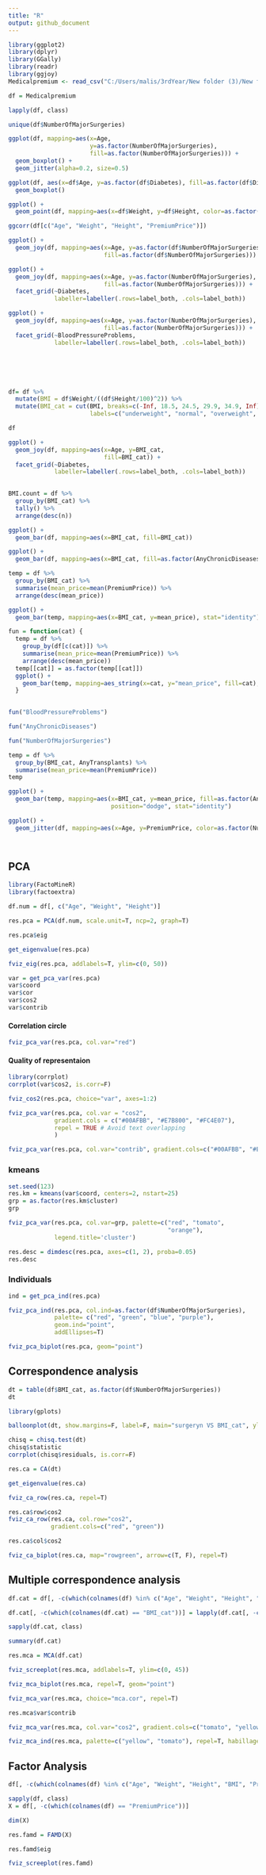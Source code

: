 ```yaml
---
title: "R"
output: github_document
---
```



```r
library(ggplot2)
library(dplyr)
library(GGally)
library(readr)
library(ggjoy)
Medicalpremium <- read_csv("C:/Users/malis/3rdYear/New folder (3)/New folder/Medicalpremium.csv")

df = Medicalpremium

lapply(df, class)

unique(df$NumberOfMajorSurgeries)
```


```r
ggplot(df, mapping=aes(x=Age, 
                       y=as.factor(NumberOfMajorSurgeries),
                       fill=as.factor(NumberOfMajorSurgeries))) +
  geom_boxplot() +
  geom_jitter(alpha=0.2, size=0.5)
```

```r
ggplot(df, aes(x=df$Age, y=as.factor(df$Diabetes), fill=as.factor(df$Diabetes))) +
  geom_boxplot()
```


```r
ggplot() +
  geom_point(df, mapping=aes(x=df$Weight, y=df$Height, color=as.factor(df$BloodPressureProblems)))
```


```r
ggcorr(df[c("Age", "Weight", "Height", "PremiumPrice")])
```


```r
ggplot() +
  geom_joy(df, mapping=aes(x=Age, y=as.factor(df$NumberOfMajorSurgeries), 
                           fill=as.factor(df$NumberOfMajorSurgeries)))
```


```r
ggplot() +
  geom_joy(df, mapping=aes(x=Age, y=as.factor(NumberOfMajorSurgeries), 
                           fill=as.factor(NumberOfMajorSurgeries))) + 
  facet_grid(~Diabetes, 
             labeller=labeller(.rows=label_both, .cols=label_both))
```


```r
ggplot() +
  geom_joy(df, mapping=aes(x=Age, y=as.factor(NumberOfMajorSurgeries), 
                           fill=as.factor(NumberOfMajorSurgeries))) + 
  facet_grid(~BloodPressureProblems, 
             labeller=labeller(.rows=label_both, .cols=label_both))

```


```r
```


```r
```


```r
```


```r
```


```r
```


```r
df= df %>%
  mutate(BMI = df$Weight/((df$Height/100)^2)) %>%
  mutate(BMI_cat = cut(BMI, breaks=c(-Inf, 18.5, 24.5, 29.9, 34.9, Inf), 
                       labels=c("underweight", "normal", "overweight", "obese", "Extreme")))
```


```r
df
```


```r
ggplot() +
  geom_joy(df, mapping=aes(x=Age, y=BMI_cat, 
                           fill=BMI_cat)) +
  facet_grid(~Diabetes, 
             labeller=labeller(.rows=label_both, .cols=label_both))
  

```


```r
BMI.count = df %>%
  group_by(BMI_cat) %>%
  tally() %>%
  arrange(desc(n))

```


```r
ggplot() +
  geom_bar(df, mapping=aes(x=BMI_cat, fill=BMI_cat))
```


```r
ggplot() +
  geom_bar(df, mapping=aes(x=BMI_cat, fill=as.factor(AnyChronicDiseases)), position="fill")
```


```r
temp = df %>% 
  group_by(BMI_cat) %>%
  summarise(mean_price=mean(PremiumPrice)) %>%
  arrange(desc(mean_price))
```


```r
ggplot() +
  geom_bar(temp, mapping=aes(x=BMI_cat, y=mean_price), stat="identity")
```


```r
fun = function(cat) {
  temp = df %>% 
    group_by(df[c(cat)]) %>%
    summarise(mean_price=mean(PremiumPrice)) %>%
    arrange(desc(mean_price))
  temp[[cat]] = as.factor(temp[[cat]])
  ggplot() +
    geom_bar(temp, mapping=aes_string(x=cat, y="mean_price", fill=cat), stat="identity")
  }
  
```


```r

fun("BloodPressureProblems")
```


```r
fun("AnyChronicDiseases")
```


```r
fun("NumberOfMajorSurgeries")
```


```r
temp = df %>%
  group_by(BMI_cat, AnyTransplants) %>%
  summarise(mean_price=mean(PremiumPrice))
temp

```


```r
ggplot() +
  geom_bar(temp, mapping=aes(x=BMI_cat, y=mean_price, fill=as.factor(AnyTransplants)),
                             position="dodge", stat="identity")
```


```r
ggplot() +
  geom_jitter(df, mapping=aes(x=Age, y=PremiumPrice, color=as.factor(NumberOfMajorSurgeries)))
```


```r
```


```r
```


## PCA



```r
library(FactoMineR)
library(factoextra)
```


```r

df.num = df[, c("Age", "Weight", "Height")]
```


```r
res.pca = PCA(df.num, scale.unit=T, ncp=2, graph=T)
```


```r
res.pca$eig
```


```r
get_eigenvalue(res.pca)

```


```r
fviz_eig(res.pca, addlabels=T, ylim=c(0, 50))
```


```r
var = get_pca_var(res.pca)
var$coord
var$cor
var$cos2
var$contrib
```
#### Correlation circle

```r
fviz_pca_var(res.pca, col.var="red")
```
#### Quality of representaion

```r
library(corrplot)
corrplot(var$cos2, is.corr=F)
```


```r
fviz_cos2(res.pca, choice="var", axes=1:2)

```


```r
fviz_pca_var(res.pca, col.var = "cos2",
             gradient.cols = c("#00AFBB", "#E7B800", "#FC4E07"), 
             repel = TRUE # Avoid text overlapping
             )

```


```r
fviz_pca_var(res.pca, col.var="contrib", gradient.cols=c("#00AFBB", "#E7B800", "#FC4E07"))

```
### kmeans

```r
set.seed(123)
res.km = kmeans(var$coord, centers=2, nstart=25)
grp = as.factor(res.km$cluster)
grp

fviz_pca_var(res.pca, col.var=grp, palette=c("red", "tomato",
                                             "orange"),
             legend.title='cluster')
```


```r
res.desc = dimdesc(res.pca, axes=c(1, 2), proba=0.05)
res.desc
```
### Individuals

```r
ind = get_pca_ind(res.pca)

```


```r
fviz_pca_ind(res.pca, col.ind=as.factor(df$NumberOfMajorSurgeries),
             palette= c("red", "green", "blue", "purple"),
             geom.ind="point", 
             addEllipses=T)
```


```r
fviz_pca_biplot(res.pca, geom="point")
```

## Correspondence analysis
```r
dt = table(df$BMI_cat, as.factor(df$NumberOfMajorSurgeries))
dt
```


```r
library(gplots)
```


```r
balloonplot(dt, show.margins=F, label=F, main="surgeryn VS BMI_cat", ylab="", xlab="")

```


```r
chisq = chisq.test(dt)
chisq$statistic
corrplot(chisq$residuals, is.corr=F)
```


```r
res.ca = CA(dt)
```


```r
get_eigenvalue(res.ca)

```


```r
fviz_ca_row(res.ca, repel=T)
```


```r
res.ca$row$cos2
fviz_ca_row(res.ca, col.row="cos2", 
            gradient.cols=c("red", "green"))
```


```r
res.ca$col$cos2
```


```r
fviz_ca_biplot(res.ca, map="rowgreen", arrow=c(T, F), repel=T)
```
## Multiple correspondence analysis


```r
df.cat = df[, -c(which(colnames(df) %in% c("Age", "Weight", "Height", "BMI", "PremiumPrice")))]
```


```r
df.cat[, -c(which(colnames(df.cat) == "BMI_cat"))] = lapply(df.cat[, -c(which(colnames(df.cat) == "BMI_cat"))], factor)
```


```r
sapply(df.cat, class)
```


```r
summary(df.cat)
```


```r
res.mca = MCA(df.cat)
```


```r
fviz_screeplot(res.mca, addlabels=T, ylim=c(0, 45))
```


```r
fviz_mca_biplot(res.mca, repel=T, geom="point")
```


```r
fviz_mca_var(res.mca, choice="mca.cor", repel=T)
```


```r
res.mca$var$contrib
```


```r
fviz_mca_var(res.mca, col.var="cos2", gradient.cols=c("tomato", "yellow"), repel=T)
```


```r
fviz_mca_ind(res.mca, palette=c("yellow", "tomato"), repel=T, habillage="Diabetes", addEllipses=T, geom="point")
```
## Factor Analysis


```r
df[, -c(which(colnames(df) %in% c("Age", "Weight", "Height", "BMI", "PremiumPrice")))] = lapply(df.cat, factor)
```


```r
sapply(df, class)
X = df[, -c(which(colnames(df) == "PremiumPrice"))]
```


```r
dim(X)
```


```r
res.famd = FAMD(X)
```


```r
res.famd$eig
```


```r
fviz_screeplot(res.famd)
```


```r
```


```r
```


```r
```


```r
```


```r
```


```r
```


```r
```


```r
```


```r
```


```r
```


```r
```


```r
```


```r
```


```r
```


```r
```


```r
```


```r
```


```r
```


```r
```


```r
```


```r
```


```r
```


```r
```


```r
```
